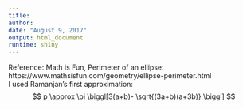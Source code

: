 ```yaml
---
title: 
author: 
date: "August 9, 2017"
output: html_document
runtime: shiny
---
```

Reference: Math is Fun, Perimeter of an ellipse: 
https://www.mathsisfun.com/geometry/ellipse-perimeter.html <br/>
I used Ramanjan's first approximation:
$$ p \approx \pi \biggl[3(a+b)- \sqrt{(3a+b)(a+3b)} \biggl] $$